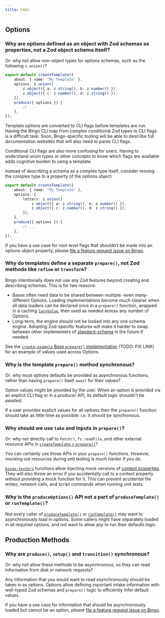 ```yaml
---
title: FAQs
---
```


## Options

### Why are options defined as an object with Zod schemas as properties, not a Zod object schema itself?

Or: why not allow non-object types for options schemas, such as the following `z.union()`?

```ts
export default createTemplate({
	about: { name: "My Template" },
	options: z.union([
		z.object({ a: z.string(), b: z.number() }),
		z.object({ c: z.number(), d: z.string() }),
	]),
	produce({ options }) {
		// ...
	},
});
```

Template options are converted to CLI flags before templates are run.
Having the Bingo CLI map from complex conditional Zod types to CLI flags is a difficult task.
Soon, Bingo-specific tooling will be able to describe full documentation websites that will also need to parse CLI flags.

Conditional CLI flags are also more confusing for users.
Having to understand union types or other concepts to know which flags are available adds cognitive burden to using a template.

Instead of describing a schema as a complex type itself, consider moving the complex type to a property of the options object:

```ts
export default createTemplate({
	about: { name: "My Template" },
	options: {
		letters: z.union([
			z.object({ a: z.string(), b: z.number() }),
			z.object({ c: z.number(), d: z.string() }),
		]),
	},
	produce({ options }) {
		// ...
	},
});
```

If you have a use case for root-level flags that shouldn't be made into an options object property, please [file a feature request issue on Bingo](https://github.com/JoshuaKGoldberg/Bingo/issues/new?template=03-feature.yml).

### Why do templates define a separate `prepare()`, not Zod methods like `refine` or `transform`?

Bingo intentionally does not use any Zod features beyond creating and describing schemas.
This is for two reasons:

- Bases often need data to be shared between multiple -even many- different Options.
  Loading implementations become much cleaner when all data loaders can be declared once in a `prepare()` function,
  wrapped in a caching [`lazyValue`](https://github.com/sindresorhus/lazy-value), then used as needed across any number of Options.
- Long-term, the engine should not be locked into any one schema engine.
  Adopting Zod-specific features will make it harder to swap between other implementers of [standard-schema](https://github.com/standard-schema/standard-schema) in the future if needed.

See the [`create-example` Base `prepare()` implementation](https://github.com/JoshuaKGoldberg/Bingo-example/blob/c6714eeb02a5106eb5e4e4694f1e8b590444030d/src/base.ts#L138) (TODO: FIX LINK) for an example of values used across Options.

### Why is the template `prepare()` method synchronous?

Or: why must options defaults be provided as asynchronous functions, rather than having `prepare()` itself `await` for their values?

Option values might be provided by the user.
When an option is provided via an explicit CLI flag or in a producer API, its default logic shouldn't be awaited.

If a user provides explicit values for all options then the `prepare()` function should take as little time as possible: i.e. it should be synchronous.

### Why should we use `take` and Inputs in `prepare()`?

Or: why not directly call to `fetch()`, `fs.readFile`, and other external resource APIs in [`createTemplate` > `prepare()`](/build/apis/create-template#asynchronous-defaults)?

You can certainly use those APIs in your `prepare()` functions.
However, mocking out resources during unit testing is much harder if you do.

[`bingo-testers`](/build/packages/bingo-testers) functions allow injecting mock versions of [context properties](/build/details/contexts).
They will also throw an error if you accidentally call to a context property without providing a mock function for it.
This can prevent accidental file writes, network calls, and script commands when running unit tests.

### Why is the `produceOptions()` API not a part of `produceTemplate()` or `runTemplate()`?

Not every caller of [`produceTemplate()`](/build/apis/produce-template) or [`runTemplate()`](/build/apis/run-template) may want to asynchronously load in options.
Some callers might have separately loaded in all required options, and not want to allow any to run their defaults logic.

## Production Methods

### Why are `produce()`, `setup()` and `transition()` synchronous?

Or: why not allow these methods to be asynchronous, so they can read information from disk or network requests?

Any information that you would want to read asynchronously should be taken in as options.
Options allow defining important intake information with well-typed Zod schemas and `prepare()` logic to efficiently infer default values.

If you have a use case for information that should be asynchronously loaded but cannot be an option, please [file a feature request issue on Bingo](https://github.com/JoshuaKGoldberg/Bingo/issues/new?template=03-feature.yml).

